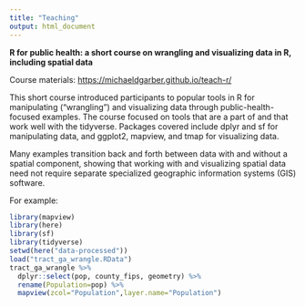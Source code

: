 ```yaml
---
title: "Teaching"
output: html_document
---
```


**R for public health: a short course on wrangling and visualizing data in R, including spatial data**

Course materials: <https://michaeldgarber.github.io/teach-r/>

This short course introduced participants to popular tools in R for manipulating ("wrangling") and visualizing data through public-health-focused examples. The course focused on tools that are a part of and that work well with the tidyverse. Packages covered include dplyr and sf for manipulating data, and ggplot2, mapview, and tmap for visualizing data.

Many examples transition back and forth between data with and without a spatial component, showing that working with and visualizing spatial data need not require separate specialized geographic information systems (GIS) software.

For example:

```r
library(mapview)
library(here)
library(sf)
library(tidyverse)
setwd(here("data-processed"))
load("tract_ga_wrangle.RData")
tract_ga_wrangle %>% 
  dplyr::select(pop, county_fips, geometry) %>% 
  rename(Population=pop) %>% 
  mapview(zcol="Population",layer.name="Population")
```
